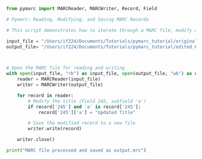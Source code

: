 ```python
from pymarc import MARCReader, MARCWriter, Record, Field

# Pymarc: Reading, Modifying, and Saving MARC Records

# This script demonstrates how to iterate through a MARC file, modify a specific field, and save the updated records to a new file.

input_file = "/Users/if224/Documents/Tutorials/pymarc_tutorial/original_69x_subject.mrc"
output_file= "/Users/if224/Documents/Tutorials/pymarc_tutorial/edited_69x_subject.mrc"



# Open the MARC file for reading and writing
with open(input_file, "rb") as input_file, open(output_file, "wb") as output_file:
    reader = MARCReader(input_file)
    writer = MARCWriter(output_file)

    for record in reader:
        # Modify the title (Field 245, subfield 'a')
        if record['245'] and 'a' in record['245']:
            record['245']['a'] = "Updated Title"

        # Save the modified record to a new file
        writer.write(record)

    writer.close()

print("MARC file processed and saved as output.mrc")

```
